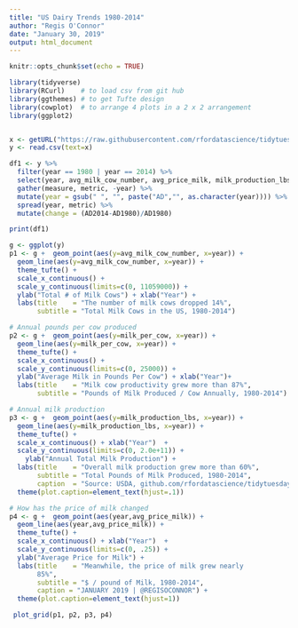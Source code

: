---
title: "US Dairy Trends 1980-2014"
author: "Regis O'Connor"
date: "January 30, 2019"
output: html_document
---

```{r setup, include=FALSE}
knitr::opts_chunk$set(echo = TRUE)
```


```{r}
library(tidyverse)
library(RCurl)    # to load csv from git hub
library(ggthemes) # to get Tufte design
library(cowplot)  # to arrange 4 plots in a 2 x 2 arrangement
library(ggplot2)


x <- getURL("https://raw.githubusercontent.com/rfordatascience/tidytuesday/master/data/2019/2019-01-29/milkcow_facts.csv")
y <- read.csv(text=x)
```


```{r}
df1 <- y %>%
  filter(year == 1980 | year == 2014) %>%
  select(year, avg_milk_cow_number, avg_price_milk, milk_production_lbs, milk_per_cow) %>%
  gather(measure, metric, -year) %>%
  mutate(year = gsub(" ", "", paste("AD","", as.character(year)))) %>%
  spread(year, metric) %>%
  mutate(change = (AD2014-AD1980)/AD1980) 

print(df1)

```

```{r}
g <- ggplot(y)
p1 <- g +  geom_point(aes(y=avg_milk_cow_number, x=year)) +
  geom_line(aes(y=avg_milk_cow_number, x=year)) +
  theme_tufte() +
  scale_x_continuous() + 
  scale_y_continuous(limits=c(0, 11059000)) +
  ylab("Total # of Milk Cows") + xlab("Year") +
  labs(title    = "The number of milk cows dropped 14%",
       subtitle = "Total Milk Cows in the US, 1980-2014")

# Annual pounds per cow produced
p2 <- g +  geom_point(aes(y=milk_per_cow, x=year)) +
  geom_line(aes(y=milk_per_cow, x=year)) +
  theme_tufte() +
  scale_x_continuous() + 
  scale_y_continuous(limits=c(0, 25000)) +
  ylab("Average Milk in Pounds Per Cow") + xlab("Year")+ 
  labs(title    = "Milk cow productivity grew more than 87%",
       subtitle = "Pounds of Milk Produced / Cow Annually, 1980-2014")

# Annual milk production
p3 <- g +  geom_point(aes(y=milk_production_lbs, x=year)) +
  geom_line(aes(y=milk_production_lbs, x=year)) +
  theme_tufte() +
  scale_x_continuous() + xlab("Year")  + 
  scale_y_continuous(limits=c(0, 2.0e+11)) +
    ylab("Annual Total Milk Production") +
  labs(title    = "Overall milk production grew more than 60%",
       subtitle = "Total Pounds of Milk Produced, 1980-2014",
       caption  = "Source: USDA, github.com/rfordatascience/tidytuesday/tree/master/data/2019/2019-01-29") + 
  theme(plot.caption=element_text(hjust=.1))

# How has the price of milk changed
p4 <- g +  geom_point(aes(year,avg_price_milk)) +
  geom_line(aes(year,avg_price_milk)) +
  theme_tufte() +
  scale_x_continuous() + xlab("Year")  + 
  scale_y_continuous(limits=c(0, .25)) +
  ylab("Average Price for Milk") +
  labs(title    = "Meanwhile, the price of milk grew nearly 
       85%",
       subtitle = "$ / pound of Milk, 1980-2014",
       caption = "JANUARY 2019 | @REGISOCONNOR") +
  theme(plot.caption=element_text(hjust=1))

 plot_grid(p1, p2, p3, p4)
```

